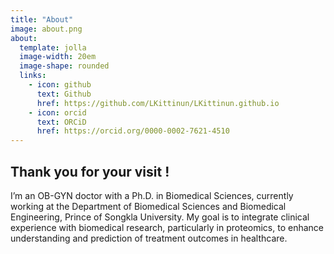 ```yaml
---
title: "About"
image: about.png
about:
  template: jolla
  image-width: 20em
  image-shape: rounded
  links:
    - icon: github
      text: Github
      href: https://github.com/LKittinun/LKittinun.github.io
    - icon: orcid
      text: ORCiD
      href: https://orcid.org/0000-0002-7621-4510
---
```


## Thank you for your visit !
I’m an OB-GYN doctor with a Ph.D. in Biomedical Sciences, currently working at the Department of Biomedical Sciences and Biomedical Engineering, Prince of Songkla University. My goal is to integrate clinical experience with biomedical research, particularly in proteomics, to enhance understanding and prediction of treatment outcomes in healthcare.

```{=html}
<div style="text-align: center;">
  <div style="display: inline-block; transform: scale(0.75); transform-origin: center;">
    <script type="text/javascript" src="https://cdnjs.buymeacoffee.com/1.0.0/button.prod.min.js"
      data-name="bmc-button"
      data-slug="petesblog"
      data-color="#FFDD00"
      data-emoji="😇"
      data-font="Lato"
      data-text="Help me avoid bankruptcy"
      data-outline-color="#000000"
      data-font-color="#000000"
      data-coffee-color="#ffffff">
    </script>
  </div>
</div>
```
